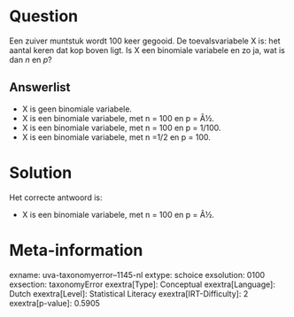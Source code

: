 Question
========

Een zuiver muntstuk wordt 100 keer gegooid. De toevalsvariabele X is:
het aantal keren dat kop boven ligt. Is X een binomiale variabele en zo
ja, wat is dan *n* en *p*?

Answerlist
----------

* X is geen binomiale variabele.
* X is een binomiale variabele, met n = 100 en p = Â½.
* X is een binomiale variabele, met n = 100 en p = 1/100.
* X is een binomiale variabele, met n =1/2 en p = 100.

Solution
========

Het correcte antwoord is: 

* X is een binomiale variabele, met n = 100 en p = Â½.

Meta-information
================
exname: uva-taxonomyerror--1145-nl
extype: schoice
exsolution: 0100
exsection: taxonomyError 
exextra[Type]: Conceptual
exextra[Language]: Dutch
exextra[Level]: Statistical Literacy
exextra[IRT-Difficulty]: 2
exextra[p-value]: 0.5905
